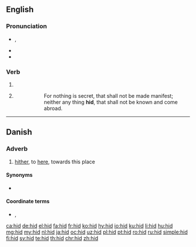 {{also|HID|híd}}
==English==

===Pronunciation===
* {{enPR|hĭd}}, {{IPA|/hɪd/|lang=en}}
* {{audio|en-us-hid.ogg|Audio (US)|lang=en}}
* {{rhymes|ɪd|lang=en}}

===Verb===
{{head|en|verb form}}

# {{en-simple past of|hide}}
# {{lb|en|archaic}} {{past participle of|hide|lang=en}}
#: {{RQ:Authorized Version|Luke|8|17}}
#:: For nothing is secret, that shall not be made manifest; neither any thing '''hid''', that shall not be known and come abroad.

----

==Danish==

===Adverb===
{{da-adv}}

# {{lb|da|archaic}} [[hither]], to [[here]], towards this place

====Synonyms====
* {{l|da|hertil}}

====Coordinate terms====
* {{l|da|did}}, {{l|da|der}}

[[ca:hid]]
[[de:hid]]
[[el:hid]]
[[fa:hid]]
[[fr:hid]]
[[ko:hid]]
[[hy:hid]]
[[io:hid]]
[[ku:hid]]
[[li:hid]]
[[hu:hid]]
[[mg:hid]]
[[my:hid]]
[[nl:hid]]
[[ja:hid]]
[[oc:hid]]
[[uz:hid]]
[[pl:hid]]
[[pt:hid]]
[[ro:hid]]
[[ru:hid]]
[[simple:hid]]
[[fi:hid]]
[[sv:hid]]
[[te:hid]]
[[th:hid]]
[[chr:hid]]
[[zh:hid]]